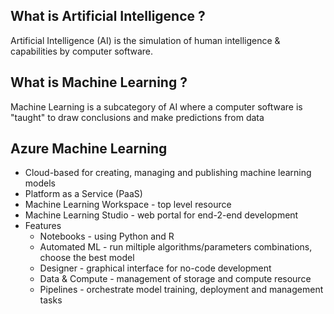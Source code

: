 ## What is Artificial Intelligence ? 

Artificial Intelligence (AI) is the simulation of human intelligence & capabilities by computer software.

## What is Machine Learning ?

Machine Learning is a subcategory of AI where a computer software is "taught" to draw conclusions and make predictions from data

## Azure Machine Learning

- Cloud-based for creating, managing and publishing machine learning models
- Platform as a Service (PaaS)
- Machine Learning Workspace - top level resource 
- Machine Learning Studio - web portal for end-2-end development
- Features
    - Notebooks - using Python and R
    - Automated ML - run miltiple algorithms/parameters combinations, choose the best model
    - Designer - graphical interface for no-code development
    - Data & Compute - management of storage and compute resource
    - Pipelines - orchestrate model training, deployment and management tasks